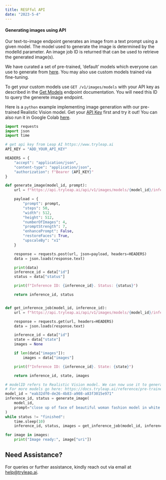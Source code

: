 ```yaml
---
title: RESFful API
date: "2023-5-4"
---
```


#### Generating images using API
Our text-to-image endpoint generates an image from a text prompt using a given model. The model used to generate the image is determined by the modelId parameter. An image job ID is returned that can be used to retrieve the generated image(s).

We have curated a set of pre-trained, ‘default’ models which everyone can use to generate from [here](https://reference.tryleap.ai/reference/inferencescontroller_create-1). 
You may also use custom models trained via fine-tuning.

To get your custom models use `GET /v1/images/models` with your API key as described in the [Get Models](/api-reference/voices)
endpoint documentation. You will need this ID to query the generete image endpoint.

Here is a `python` example implementing image generation with our pre-trained Realistic Vision model. Get your [API Key](authentication) first
and try it out! You can also run it in Google Colab [here](https://colab.research.google.com/drive/18-hR4ur6cLnYcwCPuYFhIgKjGvVpaUsO#scrollTo=_pXpe_iiCkqq).

```python
import requests
import json
import time

# get api key from Leap AI https://www.tryleap.ai
API_KEY = "ADD_YOUR_API_KEY"

HEADERS = {
    "accept": "application/json",
    "content-type": "application/json",
    "authorization": f"Bearer {API_KEY}"
}

def generate_image(model_id, prompt):
    url = f"https://api.tryleap.ai/api/v1/images/models/{model_id}/inferences"

    payload = {
        "prompt": prompt,
        "steps": 50,
        "width": 512,
        "height": 512,
        "numberOfImages": 4,
        "promptStrength": 7,
        "enhancePrompt": False,
        "restoreFaces": True,
        "upscaleBy": "x1"
    }

    response = requests.post(url, json=payload, headers=HEADERS)
    data = json.loads(response.text)

    print(data)
    inference_id = data["id"]
    status = data["status"]

    print(f"Inference ID: {inference_id}. Status: {status}")

    return inference_id, status


def get_inference_job(model_id, inference_id):
    url = f"https://api.tryleap.ai/api/v1/images/models/{model_id}/inferences/{inference_id}"

    response = requests.get(url, headers=HEADERS)
    data = json.loads(response.text)

    inference_id = data["id"]
    state = data["state"]
    images = None

    if len(data["images"]):
        images = data["images"]

    print(f"Inference ID: {inference_id}. State: {state}")

    return inference_id, state, images

# modelID refers to Realistic Vision model. We can now use it to generate images from.
# For more models go here: https://docs.tryleap.ai/reference/pre-trained-models
model_id = "eab32df0-de26-4b83-a908-a83f3015e971"
inference_id, status = generate_image(
    model_id,
    prompt="close up of face of beautiful woman fashion model in white feather clothes, official balmain editorial, dramatic lighting highly detailed, with new york city in the background"
)
while status != "finished":
    time.sleep(10)
    inference_id, status, images = get_inference_job(model_id, inference_id)

for image in images:
    print("Image ready:", image["uri"])
```

## Need Assistance?

For queries or further assistance, kindly reach out via email at [help@tryleap.ai](mailto:help@tryleap.ai).